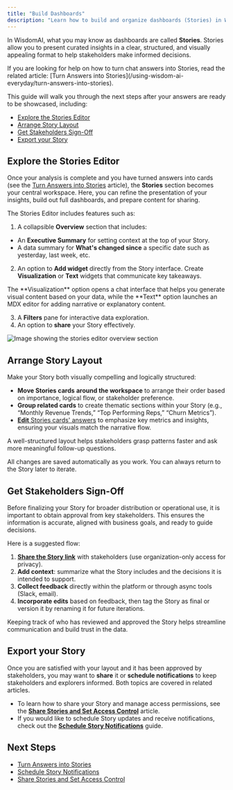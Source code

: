 ```yaml
---
title: "Build Dashboards"
description: "Learn how to build and organize dashboards (Stories) in WisdomAI by arranging layouts, exporting results, and getting stakeholders sign-off to ensure alignment and accuracy."
---
```


In WisdomAI, what you may know as dashboards are called **Stories**. Stories allow you to present curated insights in a clear, structured, and visually appealing format to help stakeholders make informed decisions.

<Note>
  If you are looking for help on how to turn chat answers into Stories, read the related article: [Turn Answers into Stories](/using-wisdom-ai-everyday/turn-answers-into-stories).
</Note>

This guide will walk you through the next steps after your answers are ready to be showcased, including:

- [Explore the Stories Editor](#explore-the-stories-editor)
- [Arrange Story Layout](#arrange-story-layouts)
- [Get Stakeholders Sign-Off](#gather-stakeholders-sign-off)
- [Export your Story](#export-your-story)

## Explore the Stories Editor

Once your analysis is complete and you have turned answers into cards (see the [Turn Answers into Stories](/using-wisdom-ai-everyday/turn-answers-into-stories) article), the **Stories** section becomes your central workspace. Here, you can refine the presentation of your insights, build out full dashboards, and prepare content for sharing.

The Stories Editor includes features such as:

1. A collapsible **Overview** section that includes:

- An **Executive Summary** for setting context at the top of your Story.
- A data summary for **What's changed since** a specific date such as yesterday, last week, etc.

2. An option to **Add widget** directly from the Story interface. Create **Visualization** or **Text** widgets that communicate key takeaways.

<Info>
  The **Visualization** option opens a chat interface that helps you generate visual content based on your data, while the **Text** option launches an MDX editor for adding narrative or explanatory content.
</Info>

3. A **Filters** pane for interactive data exploration.
4. An option to **share** your Story effectively.

![Image showing the stories editor overview section](/images/stories-editor-overview-section-v2.png)

## Arrange Story Layout

Make your Story both visually compelling and logically structured:

- **Move Stories cards** **around the workspace** to arrange their order based on importance, logical flow, or stakeholder preference.
- **Group related cards** to create thematic sections within your Story (e.g., “Monthly Revenue Trends,” “Top Performing Reps,” “Churn Metrics”).
- [**Edit** Stories cards' answers](/improve-wisdom-ai-responses/validate-and-test-answers) to emphasize key metrics and insights, ensuring your visuals match the narrative flow.

<Tip>
  A well-structured layout helps stakeholders grasp patterns faster and ask more meaningful follow-up questions.
</Tip>

All changes are saved automatically as you work. You can always return to the Story later to iterate.

## Get Stakeholders Sign-Off

Before finalizing your Story for broader distribution or operational use, it is important to obtain approval from key stakeholders. This ensures the information is accurate, aligned with business goals, and ready to guide decisions.

Here is a suggested flow:

1. [**Share the Story link**](/using-wisdom-ai-everyday/share-stories-and-set-access-control) with stakeholders (use organization-only access for privacy).
2. **Add context**: summarize what the Story includes and the decisions it is intended to support.
3. **Collect feedback** directly within the platform or through async tools (Slack, email).
4. **Incorporate edits** based on feedback, then tag the Story as final or version it by renaming it for future iterations.

<Tip>
  Keeping track of who has reviewed and approved the Story helps streamline communication and build trust in the data.
</Tip>

## Export your Story

Once you are satisfied with your layout and it has been approved by stakeholders, you may want to **share** it or **schedule notifications** to keep stakeholders and explorers informed. Both topics are covered in related articles.

- To learn how to share your Story and manage access permissions, see the [**Share Stories and Set Access Control**](/using-wisdom-ai-everyday/share-stories-and-set-access-control) article.
- If you would like to schedule Story updates and receive notifications, check out the [**Schedule Story Notifications**](/using-wisdom-ai-everyday/schedule-story-notifications) guide.

## Next Steps

- [Turn Answers into Stories](/using-wisdom-ai-everyday/turn-answers-into-stories)
- [Schedule Story Notifications](/using-wisdom-ai-everyday/schedule-story-notifications)
- [Share Stories and Set Access Control](/using-wisdom-ai-everyday/share-stories-and-set-access-control)